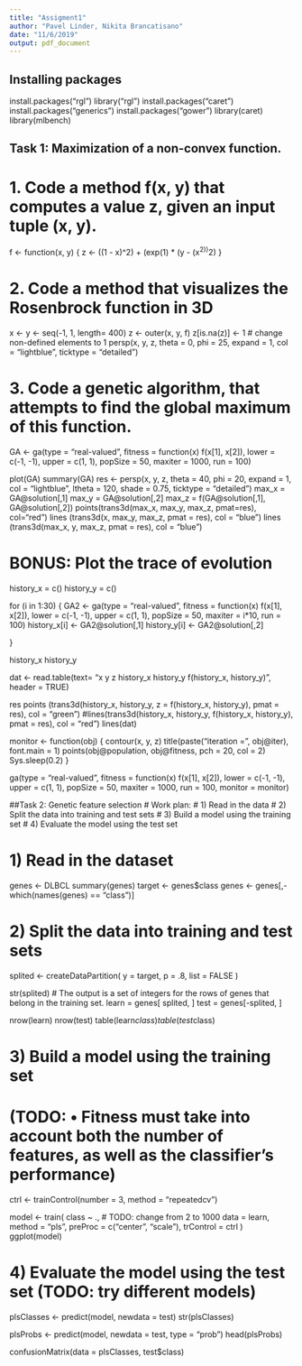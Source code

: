 ```yaml
---
title: "Assigment1"
author: "Pavel Linder, Nikita Brancatisano"
date: "11/6/2019"
output: pdf_document
---
```


## Installing packages
install.packages("rgl")
library("rgl")
install.packages("caret")
install.packages("generics")
install.packages("gower")
library(caret)
library(mlbench)

## Task 1: Maximization of a non-convex function.
# 1. Code a method f(x, y) that computes a value z, given an input tuple (x, y).
f <- function(x, y)  {
  z <- ((1 - x)^2) + (exp(1) * (y - (x^2))^2)
}

# 2. Code a method that visualizes the Rosenbrock function in 3D
x <- y <- seq(-1, 1, length= 400)
z <- outer(x, y, f)
z[is.na(z)] <- 1 # change non-defined elements to 1
persp(x, y, z, theta = 0, phi = 25, expand = 1, col = "lightblue", ticktype = "detailed")

# 3. Code a genetic algorithm, that attempts to find the global maximum of this function. 
GA <- ga(type = "real-valued", 
         fitness =  function(x) f(x[1], x[2]),
         lower = c(-1, -1), upper = c(1, 1), 
         popSize = 50, maxiter = 1000, run = 100)

plot(GA)
summary(GA)
res <- persp(x, y, z, theta = 40, phi = 20, expand = 1, col = "lightblue",
      ltheta = 120, shade = 0.75, ticktype = "detailed")
max_x = GA@solution[,1]
max_y = GA@solution[,2]
max_z = f(GA@solution[,1], GA@solution[,2])
points(trans3d(max_x, max_y, max_z, pmat=res), col="red")
lines (trans3d(x, max_y, max_z, pmat = res), col = "blue")
lines (trans3d(max_x, y, max_z, pmat = res), col = "blue")

# BONUS: Plot the trace of evolution
history_x = c()
history_y = c()

for (i in 1:30) {
    GA2 <- ga(type = "real-valued", 
         fitness =  function(x) f(x[1], x[2]),
         lower = c(-1, -1), upper = c(1, 1), 
         popSize = 50, maxiter = i*10, run = 100)
     history_x[i] <- GA2@solution[,1]
     history_y[i] <- GA2@solution[,2]

}	

history_x
history_y

dat <- read.table(text= "x y z 
history_x history_y f(history_x, history_y)", header = TRUE)

res
points (trans3d(history_x, history_y, z = f(history_x, history_y), pmat = res), col = "green")
#lines(trans3d(history_x, history_y, f(history_x, history_y), pmat = res), col = "red")
lines(dat)



monitor <- function(obj) 
{ 
  contour(x, y, z)
  title(paste("iteration =", obj@iter), font.main = 1)
  points(obj@population, obj@fitness, pch = 20, col = 2)
  Sys.sleep(0.2)
}


ga(type = "real-valued", 
         fitness =  function(x) f(x[1], x[2]),
         lower = c(-1, -1), upper = c(1, 1), 
         popSize = 50, maxiter = 1000, run = 100,
         monitor = monitor)


##Task 2: Genetic feature selection
# Work plan:
# 1) Read in the data
# 2) Split the data into training and test sets
# 3) Build a model using the training set
# 4) Evaluate the model using the test set

# 1) Read in the dataset 
genes <- DLBCL
summary(genes)
target <- genes$class
genes <- genes[,-which(names(genes) == "class")]

# 2) Split the data into training and test sets
splited <- createDataPartition(
  y = target,
  p = .8,
  list = FALSE
)

str(splited)    # The output is a set of integers for the rows of genes that belong in the training set.
learn = genes[ splited, ]
test = genes[-splited, ]

nrow(learn)
nrow(test)
table(learn$class)
table(test$class)

# 3) Build a model using the training set 
# (TODO: • Fitness must take into account both the number of features, as well as the classifier’s performance)
ctrl <- trainControl(number = 3,
                     method = "repeatedcv")
                     
model <- train(
  class ~ .,   # TODO: change from 2 to 1000
  data = learn,
  method = "pls",
  preProc = c("center", "scale"),
  trControl = ctrl
)
ggplot(model)


# 4) Evaluate the model using the test set (TODO: try different models)
plsClasses <- predict(model, newdata = test)
str(plsClasses)

plsProbs <- predict(model, newdata = test, type = "prob")
head(plsProbs)

confusionMatrix(data = plsClasses, test$class)

